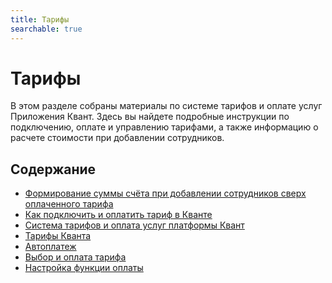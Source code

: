 ```yaml
---
title: Тарифы
searchable: true
---
```


# Тарифы

В этом разделе собраны материалы по системе тарифов и оплате услуг Приложения Квант. Здесь вы найдете подробные инструкции по подключению, оплате и управлению тарифами, а также информацию о расчете стоимости при добавлении сотрудников.

## Содержание

- [Формирование суммы счёта при добавлении сотрудников сверх оплаченного тарифа](/reference/tariffs/forming-invoice-extra-employees)
- [Как подключить и оплатить тариф в Кванте](/reference/tariffs/connect-pay-tariff)
- [Система тарифов и оплата услуг платформы Квант](/reference/tariffs/tariff-system-payment)
- [Тарифы Кванта](/reference/tariffs/tarify-kvanta)
- [Автоплатеж](/reference/tariffs/automatic-payment)
- [Выбор и оплата тарифа](/reference/tariffs/vybor-i-oplata-tarifa)
- [Настройка функции оплаты](/reference/tariffs/nastroika-funktsii-oplaty)
